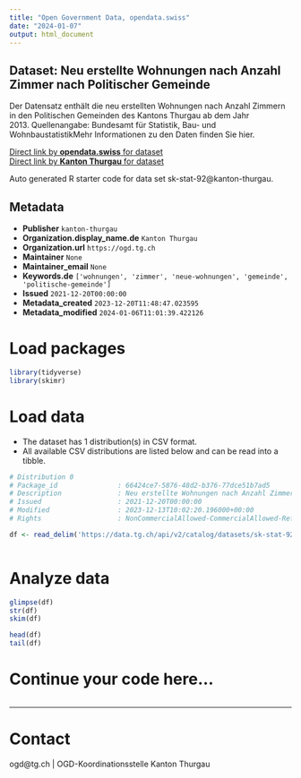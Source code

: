 ```yaml
---
title: "Open Government Data, opendata.swiss"
date: "2024-01-07"
output: html_document
---
```


## Dataset: Neu erstellte Wohnungen nach Anzahl Zimmer nach Politischer Gemeinde

Der Datensatz enthält die neu erstellten Wohnungen nach Anzahl Zimmern in den Politischen Gemeinden des Kantons Thurgau ab dem Jahr 2013. Quellenangabe: Bundesamt für Statistik, Bau- und WohnbaustatistikMehr Informationen zu den Daten finden Sie hier.

[Direct link by **opendata.swiss** for dataset](https://opendata.swiss/de/dataset/neu-erstellte-wohnungen-nach-anzahl-zimmer-nach-politischer-gemeinde)<br>
[Direct link by **Kanton Thurgau** for dataset](https://data.tg.ch/explore/dataset/sk-stat-92/)

Auto generated R starter code for data set sk-stat-92@kanton-thurgau.

## Metadata

- **Publisher** `kanton-thurgau`
- **Organization.display_name.de** `Kanton Thurgau`
- **Organization.url** `https://ogd.tg.ch`
- **Maintainer** `None`
- **Maintainer_email** `None`
- **Keywords.de** `['wohnungen', 'zimmer', 'neue-wohnungen', 'gemeinde', 'politische-gemeinde']`
- **Issued** `2021-12-20T00:00:00`
- **Metadata_created** `2023-12-20T11:48:47.023595`
- **Metadata_modified** `2024-01-06T11:01:39.422126`


# Load packages

```r

library(tidyverse)
library(skimr)

```

# Load data

-   The dataset has 1 distribution(s) in CSV format.
-   All available CSV distributions are listed below and can be read into a tibble.

```r

# Distribution 0
# Package_id               : 66424ce7-5876-48d2-b376-77dce51b7ad5
# Description              : Neu erstellte Wohnungen nach Anzahl Zimmer nach Politischer Gemeinde (csv)
# Issued                   : 2021-12-20T00:00:00
# Modified                 : 2023-12-13T10:02:20.196000+00:00
# Rights                   : NonCommercialAllowed-CommercialAllowed-ReferenceRequired

df <- read_delim('https://data.tg.ch/api/v2/catalog/datasets/sk-stat-92/exports/csv')



```

# Analyze data

```r

glimpse(df)
str(df)
skim(df)

head(df)
tail(df)

```

# Continue your code here...

```r

```

------------------------------------------------------------------------

# Contact

ogd@tg.ch | OGD-Koordinationsstelle Kanton Thurgau
